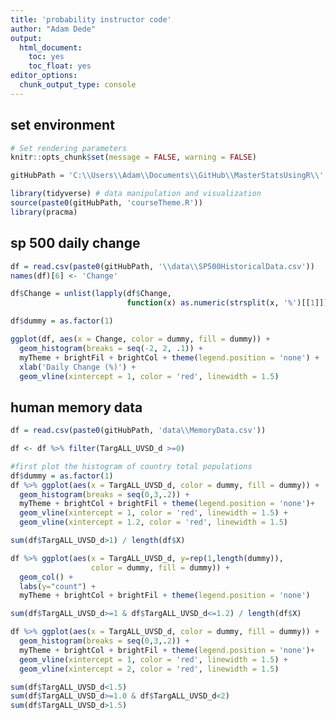 ```yaml
---
title: 'probability instructor code'
author: "Adam Dede"
output:
  html_document:
    toc: yes
    toc_float: yes
editor_options:
  chunk_output_type: console
---
```



## set environment

```r

# Set rendering parameters
knitr::opts_chunk$set(message = FALSE, warning = FALSE)

gitHubPath = 'C:\\Users\\Adam\\Documents\\GitHub\\MasterStatsUsingR\\'

library(tidyverse) # data manipulation and visualization
source(paste0(gitHubPath, 'courseTheme.R'))
library(pracma)

```



## sp 500 daily change 

```r

df = read.csv(paste0(gitHubPath, '\\data\\SP500HistoricalData.csv'))
names(df)[6] <- 'Change'

df$Change = unlist(lapply(df$Change, 
                          function(x) as.numeric(strsplit(x, '%')[[1]])))

df$dummy = as.factor(1) 

ggplot(df, aes(x = Change, color = dummy, fill = dummy)) +
  geom_histogram(breaks = seq(-2, 2, .1)) + 
  myTheme + brightFil + brightCol + theme(legend.position = 'none') + 
  xlab('Daily Change (%)') +
  geom_vline(xintercept = 1, color = 'red', linewidth = 1.5)

```

## human memory data

```r
df = read.csv(paste0(gitHubPath, 'data\\MemoryData.csv'))

df <- df %>% filter(TargALL_UVSD_d >=0)

#first plot the histogram of country total populations 
df$dummy = as.factor(1)
df %>% ggplot(aes(x = TargALL_UVSD_d, color = dummy, fill = dummy)) + 
  geom_histogram(breaks = seq(0,3,.2)) + 
  myTheme + brightCol + brightFil + theme(legend.position = 'none')+
  geom_vline(xintercept = 1, color = 'red', linewidth = 1.5) + 
  geom_vline(xintercept = 1.2, color = 'red', linewidth = 1.5) 

sum(df$TargALL_UVSD_d>1) / length(df$X)

df %>% ggplot(aes(x = TargALL_UVSD_d, y=rep(1,length(dummy)),
                  color = dummy, fill = dummy)) + 
  geom_col() + 
  labs(y="count") + 
  myTheme + brightCol + brightFil + theme(legend.position = 'none')

sum(df$TargALL_UVSD_d>=1 & df$TargALL_UVSD_d<=1.2) / length(df$X)

df %>% ggplot(aes(x = TargALL_UVSD_d, color = dummy, fill = dummy)) + 
  geom_histogram(breaks = seq(0,3,.2)) + 
  myTheme + brightCol + brightFil + theme(legend.position = 'none')+
  geom_vline(xintercept = 1, color = 'red', linewidth = 1.5) + 
  geom_vline(xintercept = 2, color = 'red', linewidth = 1.5)

sum(df$TargALL_UVSD_d<1.5)
sum(df$TargALL_UVSD_d>=1.0 & df$TargALL_UVSD_d<2)
sum(df$TargALL_UVSD_d>1.5)

```
